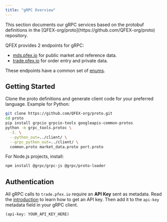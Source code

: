```yaml
---
title: "gRPC Overview"
---
```


<Note>
  This section documents our gRPC services based on the protobuf definitions in the
  [QFEX-org/proto](https://github.com/QFEX-org/proto) repository.
</Note>

QFEX provides 2 endpoints for gRPC:
- [mds.pfex.io](https://github.com/QFEX-org/proto/blob/main/market_data.proto) for public market and reference data.
- [trade.pfex.io](https://github.com/QFEX-org/proto/blob/main/port.proto) for order entry and private data.

These endpoints have a common set of [enums](/docs/api-reference/enums).

## Getting Started

Clone the proto definitions and generate client code for your preferred language. Example for Python:

```bash
git clone https://github.com/QFEX-org/proto.git
cd proto
pip install grpcio grpcio-tools googleapis-common-protos
python -m grpc_tools.protoc \
  -I. \
  --python_out=../client/ \
  --grpc_python_out=../client/ \
  common.proto market_data.proto port.proto
```

For Node.js projects, install:

```bash
npm install @grpc/grpc-js @grpc/proto-loader
```

## Authentication

All gRPC calls to `trade.pfex.io` require an **API Key** sent as metadata.
Read the [introduction](docs/api-reference/introduction) to learn how to get an API key.
Then add it to the `api-key` metadata field in your gRPC client.

```http
(api-key: YOUR_API_KEY_HERE)
```
